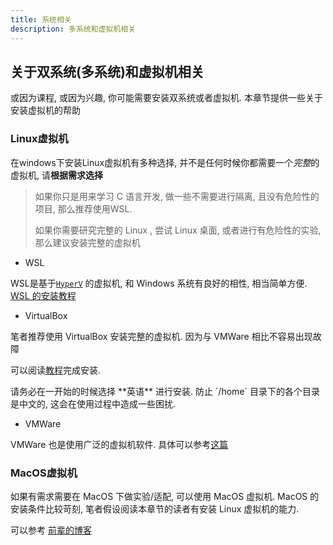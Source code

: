 ```yaml
---
title: 系统相关
description: 多系统和虚拟机相关
---
```



## 关于双系统(多系统)和虚拟机相关

或因为课程, 或因为兴趣, 你可能需要安装双系统或者虚拟机. 本章节提供一些关于安装虚拟机的帮助

### Linux虚拟机

在windows下安装Linux虚拟机有多种选择, 并不是任何时候你都需要一个*完整*的虚拟机, 请**根据需求选择**

> 如果你只是用来学习 C 语言开发, 做一些不需要进行隔离, 且没有危险性的项目, 那么推荐使用WSL.
> 
> 如果你需要研究完整的 Linux , 尝试 Linux 桌面, 或者进行有危险性的实验, 那么建议安装完整的虚拟机

- WSL

WSL是基于[`HyperV`](https://en.wikipedia.org/wiki/Hyper-V) 的虚拟机, 和 Windows 系统有良好的相性, 相当简单方便. 
[WSL 的安装教程](https://zhuanlan.zhihu.com/p/386590591)

- VirtualBox

笔者推荐使用 VirtualBox 安装完整的虚拟机. 因为与 VMWare 相比不容易出现故障

可以阅读[教程](https://zhuanlan.zhihu.com/p/111567471)完成安装.

<Aside type="caution">
请务必在一开始的时候选择 **英语** 进行安装. 防止 `/home` 目录下的各个目录是中文的, 这会在使用过程中造成一些困扰.
</Aside>

- VMWare

VMWare 也是使用广泛的虚拟机软件. 具体可以参考[这篇](https://zhuanlan.zhihu.com/p/693769007)

### MacOS虚拟机 

如果有需求需要在 MacOS 下做实验/适配, 可以使用 MacOS 虚拟机. MacOS 的安装条件比较苛刻, 笔者假设阅读本章节的读者有安装
Linux 虚拟机的能力.

可以参考 [前辈的博客](https://feipiao594.github.io/posts/ebefb94c.html)
